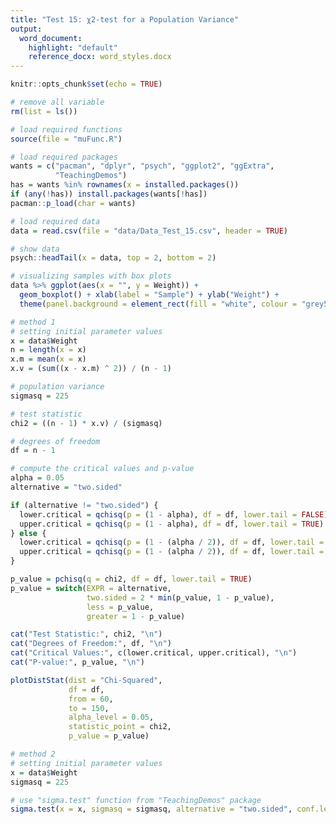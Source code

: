 ```yaml
---
title: "Test 15: χ2-test for a Population Variance"
output:
  word_document:
    highlight: "default"
    reference_docx: word_styles.docx
---
```


```r
knitr::opts_chunk$set(echo = TRUE)
```

```r
# remove all variable
rm(list = ls())

# load required functions
source(file = "muFunc.R")

# load required packages
wants = c("pacman", "dplyr", "psych", "ggplot2", "ggExtra",
          "TeachingDemos")
has = wants %in% rownames(x = installed.packages())
if (any(!has)) install.packages(wants[!has])
pacman::p_load(char = wants)

# load required data
data = read.csv(file = "data/Data_Test_15.csv", header = TRUE)

# show data
psych::headTail(x = data, top = 2, bottom = 2)
```

```r
# visualizing samples with box plots
data %>% ggplot(aes(x = "", y = Weight)) +
  geom_boxplot() + xlab(label = "Sample") + ylab("Weight") +
  theme(panel.background = element_rect(fill = "white", colour = "grey50"))
```

```r
# method 1
# setting initial parameter values
x = data$Weight
n = length(x = x)
x.m = mean(x = x)
x.v = (sum((x - x.m) ^ 2)) / (n - 1)

# population variance
sigmasq = 225

# test statistic
chi2 = ((n - 1) * x.v) / (sigmasq)

# degrees of freedom
df = n - 1

# compute the critical values and p-value
alpha = 0.05
alternative = "two.sided"

if (alternative != "two.sided") {
  lower.critical = qchisq(p = (1 - alpha), df = df, lower.tail = FALSE)
  upper.critical = qchisq(p = (1 - alpha), df = df, lower.tail = TRUE)
} else {
  lower.critical = qchisq(p = (1 - (alpha / 2)), df = df, lower.tail = FALSE)
  upper.critical = qchisq(p = (1 - (alpha / 2)), df = df, lower.tail = TRUE)
}

p_value = pchisq(q = chi2, df = df, lower.tail = TRUE)
p_value = switch(EXPR = alternative,
                 two.sided = 2 * min(p_value, 1 - p_value),
                 less = p_value,
                 greater = 1 - p_value)

cat("Test Statistic:", chi2, "\n")
cat("Degrees of Freedom:", df, "\n")
cat("Critical Values:", c(lower.critical, upper.critical), "\n")
cat("P-value:", p_value, "\n")

plotDistStat(dist = "Chi-Squared",
             df = df,
             from = 60,
             to = 150,
             alpha_level = 0.05,
             statistic_point = chi2,
             p_value = p_value)

# method 2
# setting initial parameter values
x = data$Weight
sigmasq = 225

# use "sigma.test" function from "TeachingDemos" package
sigma.test(x = x, sigmasq = sigmasq, alternative = "two.sided", conf.level = 0.95)
```


